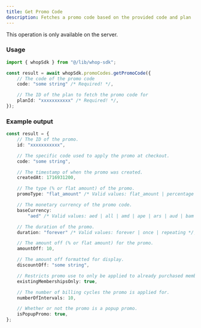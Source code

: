 ```yaml
---
title: Get Promo Code
description: Fetches a promo code based on the provided code and plan
---
```

<Note>This operation is only available on the server.</Note>
### Usage

```typescript
import { whopSdk } from "@/lib/whop-sdk";

const result = await whopSdk.promoCodes.getPromoCode({
	// The code of the promo code
	code: "some string" /* Required! */,

	// The ID of the plan to fetch the promo code for
	planId: "xxxxxxxxxxx" /* Required! */,
});

```

### Example output

```typescript
const result = {
	// The ID of the promo.
	id: "xxxxxxxxxxx",

	// The specific code used to apply the promo at checkout.
	code: "some string",

	// The timestamp of when the promo was created.
	createdAt: 1716931200,

	// The type (% or flat amount) of the promo.
	promoType: "flat_amount" /* Valid values: flat_amount | percentage */,

	// The monetary currency of the promo code.
	baseCurrency:
		"aed" /* Valid values: aed | all | amd | ape | ars | aud | bam | bgn | bhd | bob | brl | bsd | btc | cad | chf | clp | cop | crc | czk | dkk | dop | dzd | egp | etb | eth | eur | gbp | ghs | gmd | gtq | gyd | hkd | huf | idr | ils | inr | jmd | jod | jpy | kes | khr | krw | kwd | lkr | mad | mdl | mga | mkd | mnt | mop | mur | mxn | myr | nad | ngn | nok | nzd | omr | pen | php | pkr | pln | pyg | qar | ron | rsd | rub | rwf | sar | sek | sgd | thb | tnd | try | ttd | twd | tzs | usd | uyu | uzs | vnd | xcd | xof | zar */,

	// The duration of the promo.
	duration: "forever" /* Valid values: forever | once | repeating */,

	// The amount off (% or flat amount) for the promo.
	amountOff: 10,

	// The amount off formatted for display.
	discountOff: "some string",

	// Restricts promo use to only be applied to already purchased memberships.
	existingMembershipsOnly: true,

	// The number of billing cycles the promo is applied for.
	numberOfIntervals: 10,

	// Whether or not the promo is a popup promo.
	isPopupPromo: true,
};

```
